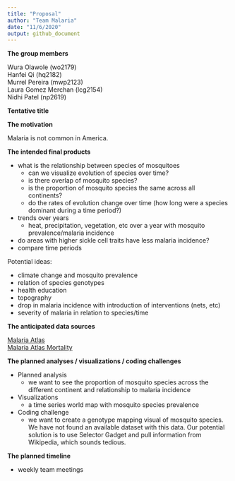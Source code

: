 ```yaml
---
title: "Proposal"
author: "Team Malaria"
date: "11/6/2020"
output: github_document
---
```


**The group members**

Wura Olawole (wo2179) <br>
Hanfei Qi (hq2182)<br>
Murrel Pereira (mwp2123)<br>
Laura Gomez Merchan (lcg2154)<br>
Nidhi Patel (np2619)<br>

**Tentative title**


**The motivation**

Malaria is not common in America.  

**The intended final products**

*   what is the relationship between species of mosquitoes 
    *   can we visualize evolution of species over time?
    *   is there overlap of mosquito species?
    *   is the proportion of mosquito species the same across all continents?
    *   do the rates of evolution change over time (how long were a species dominant during a time period?)
*   trends over years
    *   heat, precipitation, vegetation, etc over a year with mosquito prevalence/malaria incidence
*   do areas with higher sickle cell traits have less malaria incidence?
*   compare time periods

Potential ideas:

*   climate change and mosquito prevalence
*   relation of species genotypes 
*   health education
*   topography
*   drop in malaria incidence with introduction of interventions (nets, etc)
*   severity of malaria in relation to species/time

**The anticipated data sources**

[Malaria Atlas](https://malariaatlas.org/api-docs/) <br>
[Malaria Atlas Mortality](https://malariaatlas.org/malaria-burden-data-download/)



**The planned analyses / visualizations / coding challenges**

*   Planned analysis
    * we want to see the proportion of mosquito species across the different continent and relationship to malaria incidence
*   Visualizations
    * a time series world map with mosquito species prevalence 
*   Coding challenge
    *   we want to create a genotype mapping visual of mosquito species. We have not found an available dataset with this data. Our potential solution is to use Selector Gadget and pull information from Wikipedia, which sounds tedious.  

**The planned timeline**

*   weekly team meetings
